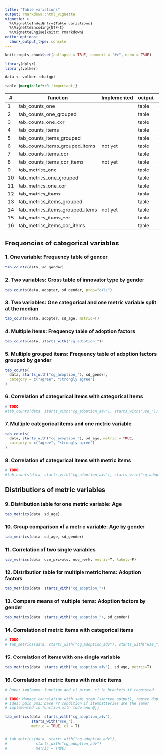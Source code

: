 ```yaml
---
title: "Table variations"
output: rmarkdown::html_vignette
vignette: >
  %\VignetteIndexEntry{Table variations}
  %\VignetteEncoding{UTF-8}
  %\VignetteEngine{knitr::rmarkdown}
editor_options: 
  chunk_output_type: console
---
```


```r
knitr::opts_chunk$set(collapse = TRUE, comment = "#>", echo = TRUE)

library(dplyr)
library(volker)

data <- volker::chatgpt

```

```css
table {margin-left:0 !important;}
```

| \# | function                         | implemented | output | scale   | columns  | crossings  |
|----|----------------------------------|-------------|--------|---------|----------|------------|
| 1  | tab_counts_one                  |             | table   | counts  | one      |            |
| 2  | tab_counts_one_grouped          |             | table   | counts  | one      | grouped    |
| 3  | tab_counts_one_cor              |             | table   | counts  | one      | correlated |
| 4  | tab_counts_items                |             | table   | counts  | multiple |            |
| 5  | tab_counts_items_grouped        |             | table   | counts  | multiple | grouped    |
| 6  | tab_counts_items_grouped_items  | not yet     | table   | counts  | multiple | grouped    |
| 7  | tab_counts_items_cor            |             | table   | counts  | multiple | correlated |
| 8  | tab_counts_items_cor_items      | not yet     | table   | counts  | multiple | correlated |
| 9  | tab_metrics_one                 |             | table   | metrics | one      |            |
| 10 | tab_metrics_one_grouped         |             | table   | metrics | one      | grouped    |
| 11 | tab_metrics_one_cor             |             | table   | metrics | one      | correlated |
| 12 | tab_metrics_items               |             | table   | metrics | multiple |            |
| 13 | tab_metrics_items_grouped       |             | table   | metrics | multiple | grouped    |
| 14 | tab_metrics_items_grouped_items | not yet     | table   | metrics | multiple | grouped    |
| 15 | tab_metrics_items_cor           |             | table   | metrics | multiple | correlated |
| 16 | tab_metrics_items_cor_items     |             | table   | metrics | multiple | correlated |

## Frequencies of categorical variables

### 1. One variable: Frequency table of gender

```r
tab_counts(data, sd_gender)
```

### 2. Two variables: Cross table of innovator type by gender

```r
tab_counts(data, adopter, sd_gender, prop="cols")
```

### 3. Two variables: One categorical and one metric variable split at the median

```r
tab_counts(data, adopter, sd_age, metric=T)
```

### 4. Multiple items: Frequency table of adoption factors

```r
tab_counts(data, starts_with("cg_adoption_"))
```

### 5. Multiple grouped items: Frequency table of adoption factors grouped by gender

```r
tab_counts(
  data, starts_with("cg_adoption_"), sd_gender, 
  category = c("agree", "strongly agree")
)
```


### 6. Correlation of categorical items with categorical items

```r
# TODO
#tab_counts(data, starts_with("cg_adoption_adv"), starts_with("use_"))
```


### 7. Multiple categorical items and one metric variable

```r

tab_counts(
  data, starts_with("cg_adoption_"), sd_age, metric = TRUE,
  category = c("agree", "strongly agree")
)

```

### 8. Correlation of categorical items with metric items

```r
# TODO
#tab_counts(data, starts_with("cg_adoption_adv"), starts_with("cg_adoption_adv"), metric = TRUE)
```

## Distributions of metric variables

### 9. Distribution table for one metric variable: Age

```r

tab_metrics(data, sd_age)
```

### 10. Group comparison of a metric variable: Age by gender

```r
tab_metrics(data, sd_age, sd_gender)
```

### 11. Correlation of two single variables

```r
tab_metrics(data, use_private, use_work, metric=T, labels=F)
```

### 12. Distribution table for multiple metric items: Adoption factors

```r
tab_metrics(data, starts_with("cg_adoption_"))
```

### 13. Compare means of multiple items: Adoption factors by gender

```r
tab_metrics(data, starts_with("cg_adoption_"), sd_gender)
```

### 14. Correlation of metric items with categorical items

```r
# TODO
# tab_metrics(data, starts_with("cg_adoption_adv"), starts_with("use_"))
```

### 15. Correlation of items with one single variable

```r
tab_metrics(data, starts_with("cg_adoption_adv"), sd_age, metric=T)
```

### 16. Correlation of metric items with metric items

```r

# Done: implement function and ci param, ci in brackets if requested

# TODO: Manage correlation with same stem (shorten output), remove duplicates 
# idea: pmin pmax base r? condition if itembatteries are the same?  
# implemented in function with todo and @jj 

tab_metrics(data, starts_with("cg_adoption_adv"), 
            starts_with("use_"),
            metric = TRUE, ci = T)


# tab_metrics(data, starts_with("cg_adoption_adv"), 
#             starts_with("cg_adoption_adv"),
#             metric = TRUE)
```

